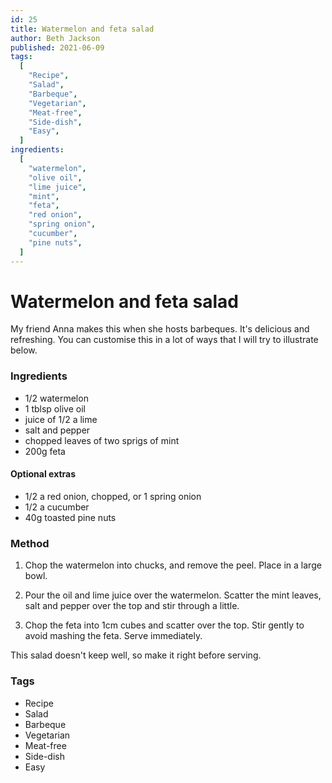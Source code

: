 ```yaml
---
id: 25
title: Watermelon and feta salad
author: Beth Jackson
published: 2021-06-09
tags:
  [
    "Recipe",
    "Salad",
    "Barbeque",
    "Vegetarian",
    "Meat-free",
    "Side-dish",
    "Easy",
  ]
ingredients:
  [
    "watermelon",
    "olive oil",
    "lime juice",
    "mint",
    "feta",
    "red onion",
    "spring onion",
    "cucumber",
    "pine nuts",
  ]
---
```


# Watermelon and feta salad

<BlogTextWrapper>

My friend Anna makes this when she hosts barbeques. It's delicious and refreshing. You can customise this in a lot of ways that I will try to illustrate below.

</BlogTextWrapper>

<BlogTextWrapper>

### Ingredients

- 1/2 watermelon
- 1 tblsp olive oil
- juice of 1/2 a lime
- salt and pepper
- chopped leaves of two sprigs of mint
- 200g feta

#### Optional extras

- 1/2 a red onion, chopped, or 1 spring onion
- 1/2 a cucumber
- 40g toasted pine nuts

</BlogTextWrapper>

<BlogTextWrapper>

### Method

1. Chop the watermelon into chucks, and remove the peel. Place in a large bowl.

2. Pour the oil and lime juice over the watermelon. Scatter the mint leaves, salt and pepper over the top and stir through a little.

3. Chop the feta into 1cm cubes and scatter over the top. Stir gently to avoid mashing the feta. Serve immediately.

This salad doesn't keep well, so make it right before serving.

</BlogTextWrapper>

<BlogTextWrapper>

### Tags

- Recipe
- Salad
- Barbeque
- Vegetarian
- Meat-free
- Side-dish
- Easy

</BlogTextWrapper>

